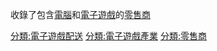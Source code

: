 收錄了包含[[電腦遊戲|電腦]]和[[電子遊戲|電子遊戲]]的[[零售|零售商]]

[[分類:電子遊戲配送|分類:電子遊戲配送]]
[[分類:電子遊戲產業|分類:電子遊戲產業]]
[[分類:零售商|分類:零售商]]